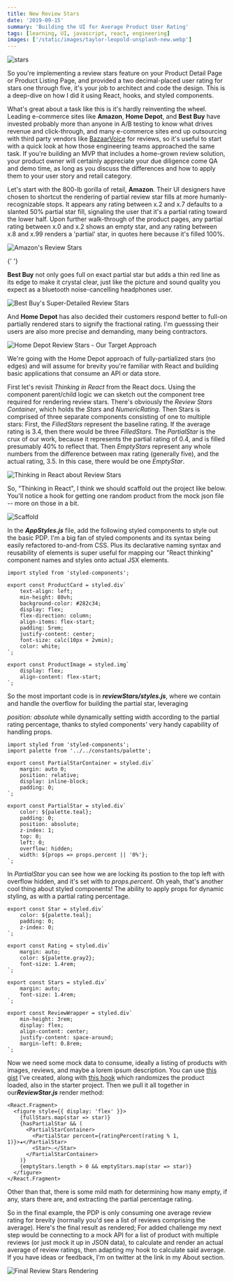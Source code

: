 ```yaml
---
title: New Review Stars
date: '2019-09-15'
summary: 'Building the UI for Average Product User Rating'
tags: [learning, UI, javascript, react, engineering]
images: ['/static/images/taylor-leopold-unsplash-new.webp']
---
```


![stars](/static/images/taylor-leopold-unsplash-new.webp)

So you're implementing a review stars feature on your Product Detail Page or Product Listing Page,
and provided a two decimal-placed user rating for stars one through five, it's your job to
architect and code the design. This is a deep-dive on how I did it using React, hooks, and styled
components.

What's great about a task like this is it's hardly reinventing the wheel. Leading e-commerce sites
like <b>Amazon</b>, <b>Home Depot</b>, and <b>Best Buy</b> have invested probably more than anyone
in A/B testing to know what drives revenue and click-through, and many e-commerce sites end up
outsourcing with third party vendors like
[BazaarVoice](https://www.bazaarvoice.com/ratings-and-reviews/) for reviews, so it's useful to
start with a quick look at how those engineering teams approached the same task. If you're
building an MVP that includes a home-grown review solution, your product owner will certainly
appreciate your due diligence come QA and demo time, as long as you discuss the differences and
how to apply them to your user story and retail category.

Let's start with the 800-lb gorilla of retail, <b>Amazon</b>. Their UI designers have chosen to
shortcut the rendering of partial review star fills at more humanly-recognizable stops. It appears
any rating between x.2 and x.7 defaults to a slanted 50% partial star fill, signaling the user
that it's a partial rating toward the lower half. Upon further walk-through of the product pages,
any partial rating between x.0 and x.2 shows an empty star, and any rating between x.8 and x.99
renders a 'partial' star, in quotes here because it's filled 100%.

![Amazon's Review Stars](/static/images/amazon_reviews.png)

{' '}

<b>Best Buy</b> not only goes full on exact partial star but adds a thin red line as its edge to make
it crystal clear, just like the picture and sound quality you expect as a bluetooth noise-cancelling
headphones user.

![Best Buy's Super-Detailed Review Stars](/static/images/bestbuy_reviewstars.png)

And <b>Home Depot</b> has also decided their customers respond better to full-on partially
rendered stars to signify the fractional rating. I'm guesssing their users are also more precise
and demanding, many being contractors.

![Home Depot Review Stars - Our Target Approach](/static/images/homedepot_reviews.png)

We're going with the Home Depot approach of fully-partialized stars (no edges) and will assume for
brevity you're familiar with React and building basic applications that consume an API or data
store.

First let's revisit <i>Thinking in React</i> from the React docs. Using the component parent/child
logic we can sketch out the component tree required for rendering review stars. There's obviously
the <i>Review Stars Container</i>, which holds the <i>Stars</i> and <i>NumericRating</i>. Then
Stars is comprised of three separate components consisting of one to multiple stars: First, the
_FilledStars_ represent the baseline rating. If the average rating is 3.4, then there would be three _FilledStars_. The <i>PartialStar</i> is the crux of our work, because it represents the partial rating of 0.4, and
is filled presumably 40% to reflect that. Then <i>EmptyStars</i> represent any whole numbers from the
difference between max rating (generally five), and the actual rating, 3.5. In this case, there would
be one <i>EmptyStar</i>.

![Thinking in React about Review Stars](/static/images/review_stars_diagram.png)

So, "Thinking in React", I think we should scaffold out the project like below. You'll notice a
hook for getting one random product from the mock json file -- more on those in a bit.

![Scaffold](/static/images/scaffold.png)

In the <i><b>AppStyles.js</b></i> file, add the following styled components to style out the basic PDP. I'm a big fan of styled components
and its syntax being easily refactored to-and-from CSS. Plus its declarative naming syntax and reusability
of elements is super useful for mapping our "React thinking" component names and styles onto actual JSX
elements.

```JSX
import styled from 'styled-components';

export const ProductCard = styled.div`
	text-align: left;
	min-height: 80vh;
	background-color: #282c34;
	display: flex;
	flex-direction: column;
	align-items: flex-start;
	padding: 5rem;
	justify-content: center;
	font-size: calc(10px + 2vmin);
	color: white;
`;

export const ProductImage = styled.img`
	display: flex;
	align-content: flex-start;
`;
```

So the most important code is in <i><b>reviewStars/styles.js</b></i>, where we contain and handle the overflow for building the partial star, leveraging

<i>position: absolute</i> while dynamically setting width according to the partial rating percentage,
thanks to styled components' very handy capability of handling props.

```JSX
import styled from 'styled-components';
import palette from '../../constants/palette';

export const PartialStarContainer = styled.div`
	margin: auto 0;
	position: relative;
	display: inline-block;
	padding: 0;
`;

export const PartialStar = styled.div`
	color: ${palette.teal};
	padding: 0;
	position: absolute;
	z-index: 1;
	top: 0;
	left: 0;
	overflow: hidden;
	width: ${props => props.percent || '0%'};
`;
```

In <i>PartialStar</i> you can see how we are locking its postion to the top left with overflow
hidden, and it's set with to <i>props.percent</i>. Oh yeah, that's another cool thing about styled
components! The ability to apply props for dynamic styling, as with a partial rating percentage.

```JSX
export const Star = styled.div`
	color: ${palette.teal};
	padding: 0;
	z-index: 0;
`;

export const Rating = styled.div`
	margin: auto;
	color: ${palette.gray2};
	font-size: 1.4rem;
`;

export const Stars = styled.div`
	margin: auto;
	font-size: 1.4rem;
`;

export const ReviewWrapper = styled.div`
	min-height: 3rem;
	display: flex;
	align-content: center;
	justify-content: space-around;
	margin-left: 0.8rem;
`;
```

Now we need some mock data to consume, ideally a listing of products with images, reviews, and
maybe a lorem ipsum description. You can use [this gist](https://gist.github.com/dfrho/a70357df638a968a6fef9e27119bf350) I've created, along with
[this hook](https://gist.github.com/dfrho/15cc3a8bf9b38c1e31d21b92c98294e5) which randomizes the
product loaded, also in the starter project. Then we pull it all together in our<i><b>ReviewStar.js</b></i> render method:

```JSX
<React.Fragment>
  <figure style={{ display: 'flex' }}>
    {fullStars.map(star => star)}
    {hasPartialStar && (
      <PartialStarContainer>
        <PartialStar percent={ratingPercent(rating % 1, 1)}>★</PartialStar>
        <Star>☆</Star>
      </PartialStarContainer>
    )}
    {emptyStars.length > 0 && emptyStars.map(star => star)}
  </figure>
</React.Fragment>
```

Other than that, there is some mild math for determining how many empty, if any, stars there are,
and extracting the partial percentage rating.

So in the final example, the PDP is only consuming one average review rating for brevity (normally
you'd see a list of reviews comprising the average). Here's the final result as rendered; For
added challenge my next step would be connecting to a mock API for a list of product with multiple
reviews (or just mock it up in JSON data), to calculate and render an actual average of review
ratings, then adapting my hook to calculate said average. If you have ideas or feedback, I'm on
twitter at the link in my About section.

![Final Review Stars Rendering](/static/images/rendered.png)
